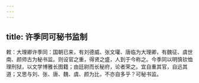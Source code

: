 ```yaml
---
---
---
```

title: 许季同可秘书监制
---



敕：大理卿许季同：国朝已来，有刘德威、张文瓘、唐临为大理卿，有魏征、虞世南、颜师古为秘书监。则设官之重，得贤之盛，人到于今称之。今季同以明慎钦恤理刑狱，以文学博雅长图籍；由廷尉而长秘府，论者荣之。宜自重其官，自远其道；又思与刘、张、唐、魏、虞、颜为比，不亦自多乎？可秘书监。